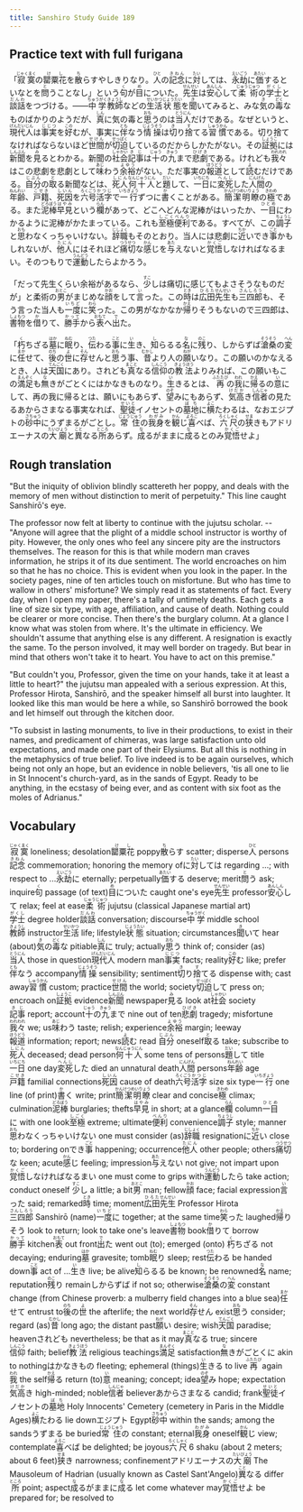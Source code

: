 ```yaml
---
title: Sanshiro Study Guide 189
---
```


## Practice text with full furigana

<p>
「<ruby><rb>寂寞</rb><rt>じゃくまく</rt></ruby>の<ruby><rb>罌粟花</rb><rt>けし</rt></ruby>を<ruby><rb>散</rb><rt>ち</rt></ruby>らすやしきりなり。<ruby><rb>人</rb><rt>ひと</rt></ruby>の<ruby><rb>記念</rb><rt>きねん</rt></ruby>に<ruby><rb>対</rb><rt>たい</rt></ruby>しては、<ruby><rb>永劫</rb><rt>えいごう</rt></ruby>に<ruby><rb>価</rb><rt>あたい</rt></ruby>するといなとを<ruby><rb>問</rb><rt>と</rt></ruby>うことなし」という<ruby><rb>句</rb><rt>く</rt></ruby>が<ruby><rb>目</rb><rt>め</rt></ruby>についた。<ruby><rb>先生</rb><rt>せんせい</rt></ruby>は<ruby><rb>安心</rb><rt>あんしん</rt></ruby>して<ruby><rb>柔術</rb><rt>じゅうじゅつ</rt></ruby>の<ruby><rb>学士</rb><rt>がくし</rt></ruby>と<ruby><rb>談話</rb><rt>だんわ</rt></ruby>をつづける。――<ruby><rb>中学</rb><rt>ちゅうがく</rt></ruby><ruby><rb>教師</rb><rt>きょうし</rt></ruby>などの<ruby><rb>生活</rb><rt>せいかつ</rt></ruby><ruby><rb>状態</rb><rt>じょうたい</rt></ruby>を<ruby><rb>聞</rb><rt>き</rt></ruby>いてみると、みな<ruby><rb>気</rb><rt>き</rt></ruby>の<ruby><rb>毒</rb><rt>どく</rt></ruby>なものばかりのようだが、<ruby><rb>真</rb><rt>しん</rt></ruby>に気の毒と<ruby><rb>思</rb><rt>おも</rt></ruby>うのは<ruby><rb>当人</rb><rt>とうにん</rt></ruby>だけである。なぜというと、<ruby><rb>現代人</rb><rt>げんだいじん</rt></ruby>は<ruby><rb>事実</rb><rt>じじつ</rt></ruby>を<ruby><rb>好</rb><rt>この</rt></ruby>むが、事実に<ruby><rb>伴</rb><rt>とも</rt></ruby>なう<ruby><rb>情操</rb><rt>じょうそう</rt></ruby>は<ruby><rb>切</rb><rt>き</rt></ruby>り<ruby><rb>捨</rb><rt>す</rt></ruby>てる<ruby><rb>習慣</rb><rt>しゅうかん</rt></ruby>である。切り捨てなければならないほど<ruby><rb>世間</rb><rt>せけん</rt></ruby>が<ruby><rb>切迫</rb><rt>せっぱく</rt></ruby>しているのだからしかたがない。その<ruby><rb>証拠</rb><rt>しょうこ</rt></ruby>には<ruby><rb>新聞</rb><rt>しんぶん</rt></ruby>を<ruby><rb>見</rb><rt>み</rt></ruby>るとわかる。新聞の<ruby><rb>社会</rb><rt>しゃかい</rt></ruby><ruby><rb>記事</rb><rt>きじ</rt></ruby>は<ruby><rb>十</rb><rt>じゅう</rt></ruby>の<ruby><rb>九</rb><rt>きゅう</rt></ruby>まで<ruby><rb>悲劇</rb><rt>ひげき</rt></ruby>である。けれども<ruby><rb>我々</rb><rt>われわれ</rt></ruby>はこの悲劇を悲劇として<ruby><rb>味</rb><rt>あじ</rt></ruby>わう<ruby><rb>余裕</rb><rt>よゆう</rt></ruby>がない。ただ事実の<ruby><rb>報道</rb><rt>ほうどう</rt></ruby>として<ruby><rb>読</rb><rt>よ</rt></ruby>むだけである。<ruby><rb>自分</rb><rt>じぶん</rt></ruby>の<ruby><rb>取</rb><rt>と</rt></ruby>る新聞などは、<ruby><rb>死人</rb><rt>しにん</rt></ruby><ruby><rb>何十人</rb><rt>なんじゅうにん</rt></ruby>と<ruby><rb>題</rb><rt>だい</rt></ruby>して、<ruby><rb>一日</rb><rt>いちにち</rt></ruby>に<ruby><rb>変死</rb><rt>へんし</rt></ruby>した<ruby><rb>人間</rb><rt>にんげん</rt></ruby>の<ruby><rb>年齢</rb><rt>ねんれい</rt></ruby>、<ruby><rb>戸籍</rb><rt>こせき</rt></ruby>、<ruby><rb>死因</rb><rt>しいん</rt></ruby>を<ruby><rb>六号</rb><rt>ろくごう</rt></ruby><ruby><rb>活字</rb><rt>かつじ</rt></ruby>で<ruby><rb>一行</rb><rt>いちぎょう</rt></ruby>ずつに<ruby><rb>書</rb><rt>か</rt></ruby>くことがある。<ruby><rb>簡潔明瞭</rb><rt>かんけつめいりょう</rt></ruby>の<ruby><rb>極</rb><rt>きわめ</rt></ruby>である。また<ruby><rb>泥棒</rb><rt>どろぼう</rt></ruby><ruby><rb>早見</rb><rt>はやみ</rt></ruby>という<ruby><rb>欄</rb><rt>らん</rt></ruby>があって、どこへどんな泥棒がはいったか、<ruby><rb>一目</rb><rt>ひとめ</rt></ruby>にわかるように泥棒がかたまっている。これも<ruby><rb>至極</rb><rt>しごく</rt></ruby><ruby><rb>便利</rb><rt>べんり</rt></ruby>である。すべてが、この<ruby><rb>調子</rb><rt>ちょうし</rt></ruby>と<ruby><rb>思</rb><rt>おも</rt></ruby>わなくっちゃいけない。<ruby><rb>辞職</rb><rt>じしょく</rt></ruby>もそのとおり。当人には悲劇に<ruby><rb>近</rb><rt>ちか</rt></ruby>いでき<ruby><rb>事</rb><rt>ごと</rt></ruby>かもしれないが、<ruby><rb>他人</rb><rt>たにん</rt></ruby>にはそれほど<ruby><rb>痛切</rb><rt>つうせつ</rt></ruby>な<ruby><rb>感</rb><rt>かん</rt></ruby>じを<ruby><rb>与</rb><rt>あた</rt></ruby>えないと<ruby><rb>覚悟</rb><rt>かくご</rt></ruby>しなければなるまい。そのつもりで<ruby><rb>運動</rb><rt>うんどう</rt></ruby>したらよかろう。
</p>

<p>
「だって先生くらい余裕があるなら、<ruby><rb>少</rb><rt>すこ</rt></ruby>しは痛切に感じてもよさそうなものだが」と柔術の<ruby><rb>男</rb><rt>おとこ</rt></ruby>がまじめな<ruby><rb>顔</rb><rt>かお</rt></ruby>をして<ruby><rb>言</rb><rt>い</rt></ruby>った。この<ruby><rb>時</rb><rt>とき</rt></ruby>は<ruby><rb>広田</rb><rt>ひろた</rt></ruby><ruby><rb>先生</rb><rt>せんせい</rt></ruby>も<ruby><rb>三四郎</rb><rt>さんしろう</rt></ruby>も、そう言った当人も<ruby><rb>一度</rb><rt>いちど</rt></ruby>に<ruby><rb>笑</rb><rt>わら</rt></ruby>った。この男がなかなか<ruby><rb>帰</rb><rt>かえ</rt></ruby>りそうもないので三四郎は、<ruby><rb>書物</rb><rt>しょもつ</rt></ruby>を<ruby><rb>借</rb><rt>か</rt></ruby>りて、<ruby><rb>勝手</rb><rt>かって</rt></ruby>から<ruby><rb>表</rb><rt>おもて</rt></ruby>へ<ruby><rb>出</rb><rt>で</rt></ruby>た。
</p>

<p>
「<ruby><rb>朽</rb><rt>く</rt></ruby>ちざる<ruby><rb>墓</rb><rt>はか</rt></ruby>に<ruby><rb>眠</rb><rt>ねむ</rt></ruby>り、<ruby><rb>伝</rb><rt>つた</rt></ruby>わる<ruby><rb>事</rb><rt>こと</rt></ruby>に<ruby><rb>生</rb><rt>い</rt></ruby>き、<ruby><rb>知</rb><rt>し</rt></ruby>らるる<ruby><rb>名</rb><rt>な</rt></ruby>に<ruby><rb>残</rb><rt>のこ</rt></ruby>り、しからずば<ruby><rb>滄桑</rb><rt>そうそう</rt></ruby>の<ruby><rb>変</rb><rt>へん</rt></ruby>に<ruby><rb>任</rb><rt>まか</rt></ruby>せて、<ruby><rb>後</rb><rt>のち</rt></ruby>の<ruby><rb>世</rb><rt>よ</rt></ruby>に<ruby><rb>存</rb><rt>そん</rt></ruby>せんと<ruby><rb>思</rb><rt>おも</rt></ruby>う事、<ruby><rb>昔</rb><rt>むかし</rt></ruby>より人の<ruby><rb>願</rb><rt>ねが</rt></ruby>いなり。この願いのかなえるとき、人は<ruby><rb>天国</rb><rt>てんごく</rt></ruby>にあり。されども<ruby><rb>真</rb><rt>まこと</rt></ruby>なる<ruby><rb>信仰</rb><rt>しんこう</rt></ruby>の<ruby><rb>教法</rb><rt>きょうほう</rt></ruby>よりみれば、この願いもこの<ruby><rb>満足</rb><rt>まんぞく</rt></ruby>も<ruby><rb>無</rb><rt>な</rt></ruby>きがごとくにはかなきものなり。<ruby><rb>生</rb><rt>い</rt></ruby>きるとは、<ruby><rb>再</rb><rt>ふたたび</rt></ruby>の<ruby><rb>我</rb><rt>われ</rt></ruby>に<ruby><rb>帰</rb><rt>かえ</rt></ruby>るの<ruby><rb>意</rb><rt>い</rt></ruby>にして、再の我に帰るとは、願いにもあらず、<ruby><rb>望</rb><rt>のぞ</rt></ruby>みにもあらず、<ruby><rb>気高</rb><rt>けだか</rt></ruby>き<ruby><rb>信者</rb><rt>しんじゃ</rt></ruby>の見たるあからさまなる事実なれば、<ruby><rb>聖徒</rb><rt>せいと</rt></ruby>イノセントの<ruby><rb>墓地</rb><rt>ぼち</rt></ruby>に<ruby><rb>横</rb><rt>よこ</rt></ruby>たわるは、なおエジプトの<ruby><rb>砂中</rb><rt>さちゅう</rt></ruby>にうずまるがごとし。<ruby><rb>常住</rb><rt>じょうじゅう</rt></ruby>の<ruby><rb>我身</rb><rt>わがみ</rt></ruby>を<ruby><rb>観</rb><rt>かん</rt></ruby>じ<ruby><rb>喜</rb><rt>よろこ</rt></ruby>べば、<ruby><rb>六尺</rb><rt>ろくしゃく</rt></ruby>の<ruby><rb>狭</rb><rt>せま</rt></ruby>きもアドリエーナスの<ruby><rb>大廟</rb><rt>たいびょう</rt></ruby>と<ruby><rb>異</rb><rt>こと</rt></ruby>なる<ruby><rb>所</rb><rt>ところ</rt></ruby>あらず。<ruby><rb>成</rb><rt>な</rt></ruby>るがままに<ruby><rb>成</rb><rt>な</rt></ruby>るとのみ<ruby><rb>覚悟</rb><rt>かくご</rt></ruby>せよ」
</p>


## Rough translation

"But the iniquity of oblivion blindly scattereth her poppy, and deals with the memory of men without distinction to merit of perpetuity." This line caught Sanshirō's eye. 

The professor now felt at liberty to continue with the jujutsu scholar. -- "Anyone will agree that the plight of a middle school instructor is worthy of pity. However, the only ones who feel any sincere pity are the instructors themselves. The reason for this is that while modern man craves information, he strips it of its due sentiment. The world encroaches on him so that he has no choice. This is evident when you look in the paper. In the society pages, nine of ten articles touch on misfortune. But who has time to wallow in others' misfortune? We simply read it as statements of fact. Every day, when I open my paper, there's a tally of untimely deaths. Each gets a line of size six type, with age, affiliation, and cause of death. Nothing could be clearer or more concise. Then there's the burglary column. At a glance I know what was stolen from where. It's the ultimate in efficiency. We shouldn't assume that anything else is any different. A resignation is exactly the same. To the person involved, it may well border on tragedy. But bear in mind that others won't take it to heart. You have to act on this premise."     

"But couldn't you, Professor, given the time on your hands, take it at least a little to heart?" the jujutsu man appealed with a serious expression. At this, Professor Hirota, Sanshirō, and the speaker himself all burst into laughter. It looked like this man would be here a while, so Sanshirō borrowed the book and let himself out through the kitchen door. 

"To subsist in lasting monuments, to live in their productions, to exist in their names, and predicament of chimeras, was large satisfaction unto old expectations, and made one part of their Elysiums. But all this is nothing in the metaphysics of true belief. To live indeed is to be again ourselves, which being not only an hope, but an evidence in noble believers, 'tis all one to lie in St Innocent's church-yard, as in the sands of Egypt. Ready to be anything, in the ecstasy of being ever, and as content with six foot as the moles of Adrianus."  


## Vocabulary

<p>
<span class="vocabstudy"><ruby><rb>寂寞</rb><rt>じゃくまく</rt></ruby>&nbsp;loneliness; desolation</span><span class="vocabstudy"><ruby><rb>罌粟花</rb><rt>けし</rt></ruby>&nbsp;poppy</span><span class="vocabstudy"><ruby><rb>散</rb><rt>ち</rt></ruby>らす&nbsp;scatter; disperse</span><span class="vocabstudy"><ruby><rb>人</rb><rt>ひと</rt></ruby>&nbsp;persons</span><span class="vocabstudy"><ruby><rb>記念</rb><rt>きねん</rt></ruby>&nbsp;commemoration; honoring the memory of</span><span class="vocabstudy">に<ruby><rb>対</rb><rt>たい</rt></ruby>しては&nbsp;regarding ...; with respect to ...</span><span class="vocabstudy"><ruby><rb>永劫</rb><rt>えいごう</rt></ruby>に&nbsp;eternally; perpetually</span><span class="vocabstudy"><ruby><rb>価</rb><rt>あたい</rt></ruby>する&nbsp;deserve; merit</span><span class="vocabstudy"><ruby><rb>問</rb><rt>と</rt></ruby>う&nbsp;ask; inquire</span><span class="vocabstudy"><ruby><rb>句</rb><rt>く</rt></ruby>&nbsp;passage (of text)</span><span class="vocabstudy"><ruby><rb>目</rb><rt>め</rt></ruby>についた&nbsp;caught one's eye</span><span class="vocabstudy"><ruby><rb>先生</rb><rt>せんせい</rt></ruby>&nbsp;professor</span><span class="vocabstudy"><ruby><rb>安心</rb><rt>あんしん</rt></ruby>して&nbsp;relax; feel at ease</span><span class="vocabstudy"><ruby><rb>柔術</rb><rt>じゅうじゅつ</rt></ruby>&nbsp;jujutsu (classical Japanese martial art)</span><span class="vocabstudy"><ruby><rb>学士</rb><rt>がくし</rt></ruby>&nbsp;degree holder</span><span class="vocabstudy"><ruby><rb>談話</rb><rt>だんわ</rt></ruby>&nbsp;conversation; discourse</span><span class="vocabstudy"><ruby><rb>中学</rb><rt>ちゅうがく</rt></ruby>&nbsp;middle school</span><span class="vocabstudy"><ruby><rb>教師</rb><rt>きょうし</rt></ruby>&nbsp;instructor</span><span class="vocabstudy"><ruby><rb>生活</rb><rt>せいかつ</rt></ruby>&nbsp;life; lifestyle</span><span class="vocabstudy"><ruby><rb>状態</rb><rt>じょうたい</rt></ruby>&nbsp;situation; circumstances</span><span class="vocabstudy"><ruby><rb>聞</rb><rt>き</rt></ruby>いて&nbsp;hear (about)</span><span class="vocabstudy"><ruby><rb>気</rb><rt>き</rt></ruby>の<ruby><rb>毒</rb><rt>どく</rt></ruby>な&nbsp;pitiable</span><span class="vocabstudy"><ruby><rb>真</rb><rt>しん</rt></ruby>に&nbsp;truly; actually</span><span class="vocabstudy"><ruby><rb>思</rb><rt>おも</rt></ruby>う&nbsp;think of; consider (as)</span><span class="vocabstudy"><ruby><rb>当人</rb><rt>とうにん</rt></ruby>&nbsp;those in question</span><span class="vocabstudy"><ruby><rb>現代人</rb><rt>げんだいじん</rt></ruby>&nbsp;modern man</span><span class="vocabstudy"><ruby><rb>事実</rb><rt>じじつ</rt></ruby>&nbsp;facts; reality</span><span class="vocabstudy"><ruby><rb>好</rb><rt>この</rt></ruby>む&nbsp;like; prefer</span><span class="vocabstudy"><ruby><rb>伴</rb><rt>とも</rt></ruby>なう&nbsp;accompany</span><span class="vocabstudy"><ruby><rb>情操</rb><rt>じょうそう</rt></ruby>&nbsp;sensibility; sentiment</span><span class="vocabstudy"><ruby><rb>切</rb><rt>き</rt></ruby>り<ruby><rb>捨</rb><rt>す</rt></ruby>てる&nbsp;dispense with; cast away</span><span class="vocabstudy"><ruby><rb>習慣</rb><rt>しゅうかん</rt></ruby>&nbsp;custom; practice</span><span class="vocabstudy"><ruby><rb>世間</rb><rt>せけん</rt></ruby>&nbsp;the world; society</span><span class="vocabstudy"><ruby><rb>切迫</rb><rt>せっぱく</rt></ruby>して&nbsp;press on; encroach on</span><span class="vocabstudy"><ruby><rb>証拠</rb><rt>しょうこ</rt></ruby>&nbsp;evidence</span><span class="vocabstudy"><ruby><rb>新聞</rb><rt>しんぶん</rt></ruby>&nbsp;newspaper</span><span class="vocabstudy"><ruby><rb>見</rb><rt>み</rt></ruby>る&nbsp;look at</span><span class="vocabstudy"><ruby><rb>社会</rb><rt>しゃかい</rt></ruby>&nbsp;society</span><span class="vocabstudy"><ruby><rb>記事</rb><rt>きじ</rt></ruby>&nbsp;report; account</span><span class="vocabstudy"><ruby><rb>十</rb><rt>じゅう</rt></ruby>の<ruby><rb>九</rb><rt>きゅう</rt></ruby>まで&nbsp;nine out of ten</span><span class="vocabstudy"><ruby><rb>悲劇</rb><rt>ひげき</rt></ruby>&nbsp;tragedy; misfortune</span><span class="vocabstudy"><ruby><rb>我々</rb><rt>われわれ</rt></ruby>&nbsp;we; us</span><span class="vocabstudy"><ruby><rb>味</rb><rt>あじ</rt></ruby>わう&nbsp;taste; relish; experience</span><span class="vocabstudy"><ruby><rb>余裕</rb><rt>よゆう</rt></ruby>&nbsp;margin; leeway</span><span class="vocabstudy"><ruby><rb>報道</rb><rt>ほうどう</rt></ruby>&nbsp;information; report; news</span><span class="vocabstudy"><ruby><rb>読</rb><rt>よ</rt></ruby>む&nbsp;read</span>
<span class="vocabstudy"><ruby><rb>自分</rb><rt>じぶん</rt></ruby>&nbsp;oneself</span><span class="vocabstudy"><ruby><rb>取</rb><rt>と</rt></ruby>る&nbsp;take; subscribe to</span><span class="vocabstudy"><ruby><rb>死人</rb><rt>しにん</rt></ruby>&nbsp;deceased; dead person</span><span class="vocabstudy"><ruby><rb>何十人</rb><rt>なんじゅうにん</rt></ruby>&nbsp;some tens of persons</span><span class="vocabstudy"><ruby><rb>題</rb><rt>だい</rt></ruby>して&nbsp;title</span><span class="vocabstudy"><ruby><rb>一日</rb><rt>いちにち</rt></ruby>&nbsp;one day</span><span class="vocabstudy"><ruby><rb>変死</rb><rt>へんし</rt></ruby>した&nbsp;died an unnatural death</span><span class="vocabstudy"><ruby><rb>人間</rb><rt>にんげん</rt></ruby>&nbsp;persons</span><span class="vocabstudy"><ruby><rb>年齢</rb><rt>ねんれい</rt></ruby>&nbsp;age</span><span class="vocabstudy"><ruby><rb>戸籍</rb><rt>こせき</rt></ruby>&nbsp;familial connections</span><span class="vocabstudy"><ruby><rb>死因</rb><rt>しいん</rt></ruby>&nbsp;cause of death</span><span class="vocabstudy"><ruby><rb>六号</rb><rt>ろくごう</rt></ruby><ruby><rb>活字</rb><rt>かつじ</rt></ruby>&nbsp;size six type</span><span class="vocabstudy"><ruby><rb>一行</rb><rt>いちぎょう</rt></ruby>&nbsp;one line (of print)</span><span class="vocabstudy"><ruby><rb>書</rb><rt>か</rt></ruby>く&nbsp;write; print</span><span class="vocabstudy"><ruby><rb>簡潔明瞭</rb><rt>かんけつめいりょう</rt></ruby>&nbsp;clear and concise</span><span class="vocabstudy"><ruby><rb>極</rb><rt>きわめ</rt></ruby>&nbsp;climax; culmination</span><span class="vocabstudy"><ruby><rb>泥棒</rb><rt>どろぼう</rt></ruby>&nbsp;burglaries; thefts</span><span class="vocabstudy"><ruby><rb>早見</rb><rt>はやみ</rt></ruby>&nbsp;in short; at a glance</span><span class="vocabstudy"><ruby><rb>欄</rb><rt>らん</rt></ruby>&nbsp;column</span><span class="vocabstudy"><ruby><rb>一目</rb><rt>ひとめ</rt></ruby>に&nbsp;with one look</span><span class="vocabstudy"><ruby><rb>至極</rb><rt>しごく</rt></ruby>&nbsp;extreme; ultimate</span><span class="vocabstudy"><ruby><rb>便利</rb><rt>べんり</rt></ruby>&nbsp;convenience</span><span class="vocabstudy"><ruby><rb>調子</rb><rt>ちょうし</rt></ruby>&nbsp;style; manner</span><span class="vocabstudy"><ruby><rb>思</rb><rt>おも</rt></ruby>わなくっちゃいけない&nbsp;one must consider (as)</span><span class="vocabstudy"><ruby><rb>辞職</rb><rt>じしょく</rt></ruby>&nbsp;resignation</span><span class="vocabstudy">に<ruby><rb>近</rb><rt>ちか</rt></ruby>い&nbsp;close to; bordering on</span><span class="vocabstudy">でき<ruby><rb>事</rb><rt>ごと</rt></ruby>&nbsp;happening; occurrence</span><span class="vocabstudy"><ruby><rb>他人</rb><rt>たにん</rt></ruby>&nbsp;other people; others</span><span class="vocabstudy"><ruby><rb>痛切</rb><rt>つうせつ</rt></ruby>な&nbsp;keen; acute</span><span class="vocabstudy"><ruby><rb>感</rb><rt>かん</rt></ruby>じ&nbsp;feeling; impression</span><span class="vocabstudy"><ruby><rb>与</rb><rt>あた</rt></ruby>えない&nbsp;not give; not impart upon</span><span class="vocabstudy"><ruby><rb>覚悟</rb><rt>かくご</rt></ruby>しなければなるまい&nbsp;one must come to grips with</span><span class="vocabstudy"><ruby><rb>運動</rb><rt>うんどう</rt></ruby>したら&nbsp;take action; conduct oneself</span>
<span class="vocabstudy"><ruby><rb>少</rb><rt>すこ</rt></ruby>し&nbsp;a little; a bit</span><span class="vocabstudy"><ruby><rb>男</rb><rt>おとこ</rt></ruby>&nbsp;man; fellow</span><span class="vocabstudy"><ruby><rb>顔</rb><rt>かお</rt></ruby>&nbsp;face; facial expression</span><span class="vocabstudy"><ruby><rb>言</rb><rt>い</rt></ruby>った&nbsp;said; remarked</span><span class="vocabstudy"><ruby><rb>時</rb><rt>とき</rt></ruby>&nbsp;time; moment</span><span class="vocabstudy"><ruby><rb>広田</rb><rt>ひろた</rt></ruby><ruby><rb>先生</rb><rt>せんせい</rt></ruby>&nbsp;Professor Hirota</span><span class="vocabstudy"><ruby><rb>三四郎</rb><rt>さんしろう</rt></ruby>&nbsp;Sanshirō (name)</span><span class="vocabstudy"><ruby><rb>一度</rb><rt>いちど</rt></ruby>に&nbsp;together; at the same time</span><span class="vocabstudy"><ruby><rb>笑</rb><rt>わら</rt></ruby>った&nbsp;laughed</span><span class="vocabstudy"><ruby><rb>帰</rb><rt>かえ</rt></ruby>りそう&nbsp;look to return; look to take one's leave</span><span class="vocabstudy"><ruby><rb>書物</rb><rt>しょもつ</rt></ruby>&nbsp;book</span><span class="vocabstudy"><ruby><rb>借</rb><rt>か</rt></ruby>りて&nbsp;borrow</span><span class="vocabstudy"><ruby><rb>勝手</rb><rt>かって</rt></ruby>&nbsp;kitchen</span><span class="vocabstudy"><ruby><rb>表</rb><rt>おもて</rt></ruby>&nbsp;out front</span><span class="vocabstudy"><ruby><rb>出</rb><rt>で</rt></ruby>た&nbsp;went out (to); emerged (onto)</span>
<span class="vocabstudy"><ruby><rb>朽</rb><rt>く</rt></ruby>ちざる&nbsp;not decaying; enduring</span><span class="vocabstudy"><ruby><rb>墓</rb><rt>はか</rt></ruby>&nbsp;gravesite; tomb</span><span class="vocabstudy"><ruby><rb>眠</rb><rt>ねむ</rt></ruby>り&nbsp;sleep; rest</span><span class="vocabstudy"><ruby><rb>伝</rb><rt>つた</rt></ruby>わる&nbsp;be handed down</span><span class="vocabstudy"><ruby><rb>事</rb><rt>こと</rt></ruby>&nbsp;act of ...</span><span class="vocabstudy"><ruby><rb>生</rb><rt>い</rt></ruby>き&nbsp;live; be alive</span><span class="vocabstudy"><ruby><rb>知</rb><rt>し</rt></ruby>らるる&nbsp;be known; be renowned</span><span class="vocabstudy"><ruby><rb>名</rb><rt>な</rt></ruby>&nbsp;name; reputation</span><span class="vocabstudy"><ruby><rb>残</rb><rt>のこ</rt></ruby>り&nbsp;remain</span><span class="vocabstudy">しからずば&nbsp;if not so; otherwise</span><span class="vocabstudy"><ruby><rb>滄桑</rb><rt>そうそう</rt></ruby>の<ruby><rb>変</rb><rt>へん</rt></ruby>&nbsp;constant change (from Chinese proverb: a mulberry field changes into a blue sea)</span><span class="vocabstudy"><ruby><rb>任</rb><rt>まか</rt></ruby>せて&nbsp;entrust to</span><span class="vocabstudy"><ruby><rb>後</rb><rt>のち</rt></ruby>の<ruby><rb>世</rb><rt>よ</rt></ruby>&nbsp;the afterlife; the next world</span><span class="vocabstudy"><ruby><rb>存</rb><rt>そん</rt></ruby>せん&nbsp;exist</span><span class="vocabstudy"><ruby><rb>思</rb><rt>おも</rt></ruby>う&nbsp;consider; regard (as)</span><span class="vocabstudy"><ruby><rb>昔</rb><rt>むかし</rt></ruby>&nbsp;long ago; the distant past</span><span class="vocabstudy"><ruby><rb>願</rb><rt>ねが</rt></ruby>い&nbsp;desire; wish</span><span class="vocabstudy"><ruby><rb>天国</rb><rt>てんごく</rt></ruby>&nbsp;paradise; heaven</span><span class="vocabstudy">されども&nbsp;nevertheless; be that as it may</span><span class="vocabstudy"><ruby><rb>真</rb><rt>まこと</rt></ruby>なる&nbsp;true; sincere</span><span class="vocabstudy"><ruby><rb>信仰</rb><rt>しんこう</rt></ruby>&nbsp;faith; belief</span><span class="vocabstudy"><ruby><rb>教法</rb><rt>きょうほう</rt></ruby>&nbsp;religious teachings</span><span class="vocabstudy"><ruby><rb>満足</rb><rt>まんぞく</rt></ruby>&nbsp;satisfaction</span><span class="vocabstudy"><ruby><rb>無</rb><rt>な</rt></ruby>きがごとくに&nbsp;akin to nothing</span><span class="vocabstudy">はかなきもの&nbsp;fleeting; ephemeral (things)</span><span class="vocabstudy"><ruby><rb>生</rb><rt>い</rt></ruby>きる&nbsp;to live</span><span class="vocabstudy"><ruby><rb>再</rb><rt>ふたたび</rt></ruby>&nbsp;again</span><span class="vocabstudy"><ruby><rb>我</rb><rt>われ</rt></ruby>&nbsp;the self</span><span class="vocabstudy"><ruby><rb>帰</rb><rt>かえ</rt></ruby>る&nbsp;return (to)</span><span class="vocabstudy"><ruby><rb>意</rb><rt>い</rt></ruby>&nbsp;meaning; concept; idea</span><span class="vocabstudy"><ruby><rb>望</rb><rt>のぞ</rt></ruby>み&nbsp;hope; expectation</span><span class="vocabstudy"><ruby><rb>気高</rb><rt>けだか</rt></ruby>き&nbsp;high-minded; noble</span><span class="vocabstudy"><ruby><rb>信者</rb><rt>しんじゃ</rt></ruby>&nbsp;believer</span><span class="vocabstudy">あからさまなる&nbsp;candid; frank</span><span class="vocabstudy"><ruby><rb>聖徒</rb><rt>せいと</rt></ruby>イノセントの<ruby><rb>墓地</rb><rt>ぼち</rt></ruby>&nbsp;Holy Innocents' Cemetery (cemetery in Paris in the Middle Ages)</span><span class="vocabstudy"><ruby><rb>横</rb><rt>よこ</rt></ruby>たわる&nbsp;lie down</span><span class="vocabstudy">エジプト&nbsp;Egypt</span><span class="vocabstudy"><ruby><rb>砂中</rb><rt>さちゅう</rt></ruby>&nbsp;within the sands; among the sands</span><span class="vocabstudy">うずまる&nbsp;be buried</span><span class="vocabstudy"><ruby><rb>常住</rb><rt>じょうじゅう</rt></ruby>の&nbsp;constant; eternal</span><span class="vocabstudy"><ruby><rb>我身</rb><rt>わがみ</rt></ruby>&nbsp;oneself</span><span class="vocabstudy"><ruby><rb>観</rb><rt>かん</rt></ruby>じ&nbsp;view; contemplate</span><span class="vocabstudy"><ruby><rb>喜</rb><rt>よろこ</rt></ruby>べば&nbsp;be delighted; be joyous</span><span class="vocabstudy"><ruby><rb>六尺</rb><rt>ろくしゃく</rt></ruby>&nbsp;6 shaku (about 2 meters; about 6 feet)</span><span class="vocabstudy"><ruby><rb>狭</rb><rt>せま</rt></ruby>き&nbsp;narrowness; confinement</span><span class="vocabstudy">アドリエーナスの<ruby><rb>大廟</rb><rt>たいびょう</rt></ruby>&nbsp;The Mausoleum of Hadrian (usually known as Castel Sant'Angelo)</span><span class="vocabstudy"><ruby><rb>異</rb><rt>こと</rt></ruby>なる&nbsp;differ</span><span class="vocabstudy"><ruby><rb>所</rb><rt>ところ</rt></ruby>&nbsp;point; aspect</span><span class="vocabstudy"><ruby><rb>成</rb><rt>な</rt></ruby>るがままに<ruby><rb>成</rb><rt>な</rt></ruby>る&nbsp;let come whatever may</span><span class="vocabstudy"><ruby><rb>覚悟</rb><rt>かくご</rt></ruby>せよ&nbsp;be prepared for; be resolved to</span>
</p>

